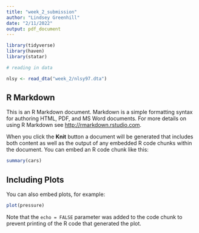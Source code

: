 ```yaml
---
title: "week_2_submission"
author: "Lindsey Greenhill"
date: "2/11/2022"
output: pdf_document
---
```


```r
library(tidyverse)
library(haven)
library(statar)

# reading in data

nlsy <- read_dta("week_2/nlsy97.dta")
```

## R Markdown

This is an R Markdown document. Markdown is a simple formatting syntax for authoring HTML, PDF, and MS Word documents. For more details on using R Markdown see <http://rmarkdown.rstudio.com>.

When you click the **Knit** button a document will be generated that includes both content as well as the output of any embedded R code chunks within the document. You can embed an R code chunk like this:

```r
summary(cars)
```

## Including Plots

You can also embed plots, for example:

```r
plot(pressure)
```

Note that the `echo = FALSE` parameter was added to the code chunk to prevent printing of the R code that generated the plot.
